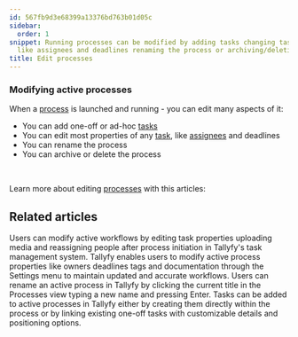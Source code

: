 ```yaml
---
id: 567fb9d3e68399a13376bd763b01d05c
sidebar:
  order: 1
snippet: Running processes can be modified by adding tasks changing task properties
  like assignees and deadlines renaming the process or archiving/deleting it entirely.
title: Edit processes
---
```


### Modifying active processes

When a [process](/products/pro/tracking-and-tasks/processes/) is launched and running - you can edit many aspects of it:

- You can add one-off or ad-hoc [tasks](/products/pro/tracking-and-tasks/tasks/)
- You can edit most properties of any [task](/products/pro/tracking-and-tasks/tasks/), like [assignees](/products/pro/documenting/members/) and deadlines
- You can rename the process
- You can archive or delete the process

&nbsp;

Learn more about editing [processes](/products/pro/tracking-and-tasks/processes/) with this articles:



<PageTree />


## Related articles
<CardGrid>
<LinkTitleCard header="<b>Tasks > Edit tasks</b>" href="/products/pro/tracking-and-tasks/tasks/edit-task/" > Users can modify active workflows by editing task properties uploading media and reassigning people after process initiation in Tallyfy's task management system. </LinkTitleCard>
<LinkTitleCard header="<b>Edit Processes > Edit tasks and process properties</b>" href="/products/pro/tracking-and-tasks/processes/edit-processes/how-can-i-edit-tasks-and-processes-in-tallyfy/" > Tallyfy enables users to modify active process properties like owners deadlines tags and documentation through the Settings menu to maintain updated and accurate workflows. </LinkTitleCard>
<LinkTitleCard header="<b>Edit Processes > Rename a process</b>" href="/products/pro/tracking-and-tasks/processes/edit-processes/how-can-i-rename-a-process-in-tallyfy/" > Users can rename an active process in Tallyfy by clicking the current title in the Processes view typing a new name and pressing Enter. </LinkTitleCard>
<LinkTitleCard header="<b>Edit Processes > Add tasks to active processes</b>" href="/products/pro/tracking-and-tasks/processes/edit-processes/how-can-i-add-tasks-to-active-processes-on-tallyfy/" > Tasks can be added to active processes in Tallyfy either by creating them directly within the process or by linking existing one-off tasks with customizable details and positioning options. </LinkTitleCard>
</CardGrid>